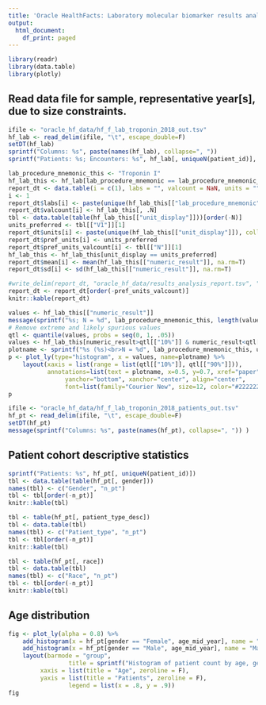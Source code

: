 ```yaml
---
title: 'Oracle HealthFacts: Laboratory molecular biomarker results analysis'
output:
  html_document:
    df_print: paged
---
```


```r
library(readr)
library(data.table)
library(plotly)
```

## Read data file for sample, representative year[s], due to size constraints.


```r
ifile <- "oracle_hf_data/hf_f_lab_troponin_2018_out.tsv"
hf_lab <- read_delim(ifile, "\t", escape_double=F)
setDT(hf_lab)
sprintf("Columns: %s", paste(names(hf_lab), collapse=", "))
sprintf("Patients: %s; Encounters: %s", hf_lab[, uniqueN(patient_id)], hf_lab[, uniqueN(encounter_id)])
```

```r
lab_procedure_mnemonic_this <- "Troponin I"
hf_lab_this <- hf_lab[lab_procedure_mnemonic == lab_procedure_mnemonic_this]
report_dt <- data.table(i = c(1), labs = "", valcount = NaN, units = "", pref_units = "", pref_units_valcount = NaN, mean = NaN, sd = NaN)
i <- 1
report_dt$labs[i] <- paste(unique(hf_lab_this[["lab_procedure_mnemonic"]]), collapse=", ")
report_dt$valcount[i] <- hf_lab_this[, .N]
tbl <- data.table(table(hf_lab_this[["unit_display"]]))[order(-N)]
units_preferred <- tbl[["V1"]][1]
report_dt$units[i] <- paste(unique(hf_lab_this[["unit_display"]]), collapse=", ")
report_dt$pref_units[i] <- units_preferred
report_dt$pref_units_valcount[i] <- tbl[["N"]][1]
hf_lab_this <- hf_lab_this[unit_display == units_preferred]
report_dt$mean[i] <- mean(hf_lab_this[["numeric_result"]], na.rm=T)
report_dt$sd[i] <- sd(hf_lab_this[["numeric_result"]], na.rm=T)

#write_delim(report_dt, "oracle_hf_data/results_analysis_report.tsv", "\t")
report_dt <- report_dt[order(-pref_units_valcount)]
knitr::kable(report_dt)
```
```r
values <- hf_lab_this[["numeric_result"]]
message(sprintf("%s; N = %d", lab_procedure_mnemonic_this, length(values)))
# Remove extreme and likely spurious values
qtl <- quantile(values, probs = seq(0, 1, .05))
values <- hf_lab_this[numeric_result>qtl[["10%"]] & numeric_result<qtl[["90%"]]][["numeric_result"]]
plotname <- sprintf("%s (%s)<br>N = %d", lab_procedure_mnemonic_this, units_preferred, length(values))
p <- plot_ly(type="histogram", x = values, name=plotname) %>%
    layout(xaxis = list(range = list(qtl[["10%"]], qtl[["90%"]])),
           annotations=list(text = plotname, x=0.5, y=0.7, xref="paper", yref="paper",
                yanchor="bottom", xanchor="center", align="center",
                font=list(family="Courier New", size=12, color="#222222"), showarrow=F))
p
```


```r
ifile <- "oracle_hf_data/hf_f_lab_troponin_2018_patients_out.tsv"
hf_pt <- read_delim(ifile, "\t", escape_double=F)
setDT(hf_pt)
message(sprintf("Columns: %s", paste(names(hf_pt), collapse=", ")) )
```

## Patient cohort descriptive statistics

```r
sprintf("Patients: %s", hf_pt[, uniqueN(patient_id)])
tbl <- data.table(table(hf_pt[, gender]))
names(tbl) <- c("Gender", "n_pt")
tbl <- tbl[order(-n_pt)]
knitr::kable(tbl)
```

```r
tbl <- table(hf_pt[, patient_type_desc])
tbl <- data.table(tbl)
names(tbl) <- c("Patient_type", "n_pt")
tbl <- tbl[order(-n_pt)]
knitr::kable(tbl)
```


```r
tbl <- table(hf_pt[, race])
tbl <- data.table(tbl)
names(tbl) <- c("Race", "n_pt")
tbl <- tbl[order(-n_pt)]
knitr::kable(tbl)
```

## Age distribution

```r
fig <- plot_ly(alpha = 0.8) %>% 
	add_histogram(x = hf_pt[gender == "Female", age_mid_year], name = "Female", marker = list(color = "deeppink")) %>%
	add_histogram(x = hf_pt[gender == "Male", age_mid_year], name = "Male", marker = list(color = "skyblue")) %>%
	layout(barmode = "group",
				 title = sprintf("Histogram of patient count by age, gender"),
         xaxis = list(title = "Age", zeroline = F),
         yaxis = list(title = "Patients", zeroline = F),
				 legend = list(x = .8, y = .9))
fig
```

